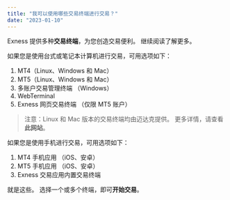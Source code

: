 ```yaml
---
title: "我可以使用哪些交易终端进行交易？"
date: "2023-01-10"
---
```


<Ads></Ads> 

Exness 提供多种**交易终端**，为您创造交易便利。 继续阅读了解更多。

如果您是使用台式或笔记本计算机进行交易，可用选项如下：

1. MT4（Linux、Windows 和 Mac）
2. MT5（Linux、Windows 和 Mac）
3. 多账户交易管理终端 （Windows）
4. WebTerminal
5. Exness 网页交易终端 （仅限 MT5 账户）

> 注意：Linux 和 Mac 版本的交易终端均由迈达克提供。 更多详情，请查看**此网站**。

如果您是使用手机进行交易，可用选项如下：

1. MT4 手机应用 （iOS、安卓）
2. MT5 手机应用 （iOS、安卓）
3. Exness 交易应用内置交易终端

就是这些。 选择一个或多个终端，即可**开始交易**。
